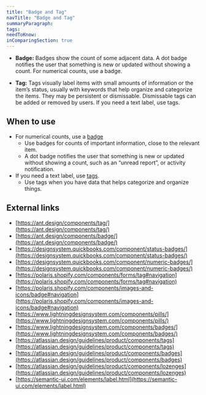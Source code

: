 ```yaml
---
title: "Badge and Tag"
navTitle: "Badge and Tag"
summaryParagraph:
tags:
needToKnow:
inComparingSection: true
---
```


- **Badge:** Badges show the count of some adjacent data. A dot badge notifies the user that something is new or updated without showing a count. For numerical counts, use a badge.

- **Tag:** Tags visually label items with small amounts of information or the item’s status, usually with keywords that help organize and categorize the items. They may be persistent or dismissable. Dismissable tags can be added or removed by users. If you need a text label, use tags.

## When to use

*   For numerical counts, use a [badge](https://drive.google.com/a/cultureamp.com/open?id=1hXOtiMRVOvmNiGPUDlr4aAYsWlFohybqKAqdhKGbedo)
    *   Use badges for counts of important information, close to the relevant item.
    *   A dot badge notifies the user that something is new or updated without showing a count, such as an “unread report”, or activity notification.
*   If you need a text label, use [tags](https://drive.google.com/a/cultureamp.com/open?id=1k0l1XoRvI00ofdAcYYyugYKyFdeJz-9fUdWlVcOwR4o).
    *   Use tags when you have data that helps categorize and organize things.

## External links

- [https://ant.design/components/tag/](https://ant.design/components/tag/)
- [https://ant.design/components/badge/](https://ant.design/components/badge/)
- [https://designsystem.quickbooks.com/component/status-badges/](https://designsystem.quickbooks.com/component/status-badges/)
- [https://designsystem.quickbooks.com/component/numeric-badges/](https://designsystem.quickbooks.com/component/numeric-badges/)
- [https://polaris.shopify.com/components/forms/tag#navigation](https://polaris.shopify.com/components/forms/tag#navigation)
- [https://polaris.shopify.com/components/images-and-icons/badge#navigation](https://polaris.shopify.com/components/images-and-icons/badge#navigation)
- [https://www.lightningdesignsystem.com/components/pills/](https://www.lightningdesignsystem.com/components/pills/)
- [https://www.lightningdesignsystem.com/components/badges/](https://www.lightningdesignsystem.com/components/badges/)
- [https://atlassian.design/guidelines/product/components/tags](https://atlassian.design/guidelines/product/components/tags)
- [https://atlassian.design/guidelines/product/components/badges](https://atlassian.design/guidelines/product/components/badges)
- [https://atlassian.design/guidelines/product/components/lozenges](https://atlassian.design/guidelines/product/components/lozenges)
- [https://semantic-ui.com/elements/label.html](https://semantic-ui.com/elements/label.html)